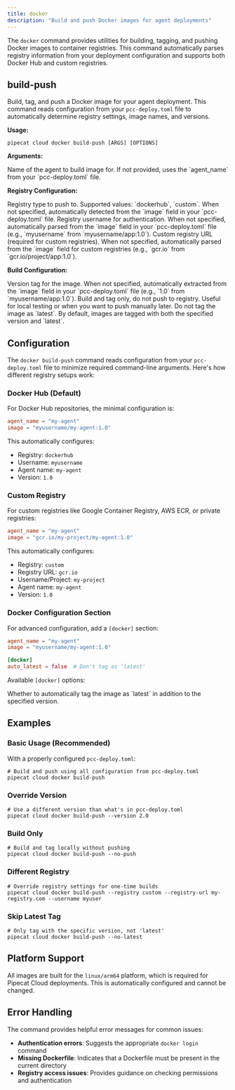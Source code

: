 ```yaml
---
title: docker
description: "Build and push Docker images for agent deployments"
---
```


The `docker` command provides utilities for building, tagging, and pushing Docker images to container registries. This command automatically parses registry information from your deployment configuration and supports both Docker Hub and custom registries.

## build-push

Build, tag, and push a Docker image for your agent deployment. This command reads configuration from your `pcc-deploy.toml` file to automatically determine registry settings, image names, and versions.

**Usage:**

```shell
pipecat cloud docker build-push [ARGS] [OPTIONS]
```

**Arguments:**

<ParamField path="agent-name" type="string">
  Name of the agent to build image for. If not provided, uses the `agent_name`
  from your `pcc-deploy.toml` file.
</ParamField>

**Registry Configuration:**

<ParamField path="--registry / -r" type="string">
  Registry type to push to. Supported values: `dockerhub`, `custom`. When not
  specified, automatically detected from the `image` field in your
  `pcc-deploy.toml` file.
</ParamField>

<ParamField path="--username / -u" type="string">
  Registry username for authentication. When not specified, automatically parsed
  from the `image` field in your `pcc-deploy.toml` file (e.g., `myusername` from
  `myusername/app:1.0`).
</ParamField>

<ParamField path="--registry-url" type="string">
  Custom registry URL (required for custom registries). When not specified,
  automatically parsed from the `image` field for custom registries (e.g.,
  `gcr.io` from `gcr.io/project/app:1.0`).
</ParamField>

**Build Configuration:**

<ParamField path="--version / -v" type="string">
  Version tag for the image. When not specified, automatically extracted from
  the `image` field in your `pcc-deploy.toml` file (e.g., `1.0` from
  `myusername/app:1.0`).
</ParamField>

<ParamField path="--no-push" type="boolean" default="false">
  Build and tag only, do not push to registry. Useful for local testing or when
  you want to push manually later.
</ParamField>

<ParamField path="--no-latest" type="boolean" default="false">
  Do not tag the image as `latest`. By default, images are tagged with both the
  specified version and `latest`.
</ParamField>

## Configuration

The `docker build-push` command reads configuration from your `pcc-deploy.toml` file to minimize required command-line arguments. Here's how different registry setups work:

### Docker Hub (Default)

For Docker Hub repositories, the minimal configuration is:

```toml
agent_name = "my-agent"
image = "myusername/my-agent:1.0"
```

This automatically configures:

- Registry: `dockerhub`
- Username: `myusername`
- Agent name: `my-agent`
- Version: `1.0`

### Custom Registry

For custom registries like Google Container Registry, AWS ECR, or private registries:

```toml
agent_name = "my-agent"
image = "gcr.io/my-project/my-agent:1.0"
```

This automatically configures:

- Registry: `custom`
- Registry URL: `gcr.io`
- Username/Project: `my-project`
- Agent name: `my-agent`
- Version: `1.0`

### Docker Configuration Section

For advanced configuration, add a `[docker]` section:

```toml
agent_name = "my-agent"
image = "myusername/my-agent:1.0"

[docker]
auto_latest = false  # Don't tag as 'latest'
```

Available `[docker]` options:

<ParamField path="auto_latest" type="boolean" default="true">
  Whether to automatically tag the image as `latest` in addition to the
  specified version.
</ParamField>

## Examples

### Basic Usage (Recommended)

With a properly configured `pcc-deploy.toml`:

```shell
# Build and push using all configuration from pcc-deploy.toml
pipecat cloud docker build-push
```

### Override Version

```shell
# Use a different version than what's in pcc-deploy.toml
pipecat cloud docker build-push --version 2.0
```

### Build Only

```shell
# Build and tag locally without pushing
pipecat cloud docker build-push --no-push
```

### Different Registry

```shell
# Override registry settings for one-time builds
pipecat cloud docker build-push --registry custom --registry-url my-registry.com --username myuser
```

### Skip Latest Tag

```shell
# Only tag with the specific version, not 'latest'
pipecat cloud docker build-push --no-latest
```

## Platform Support

All images are built for the `linux/arm64` platform, which is required for Pipecat Cloud deployments. This is automatically configured and cannot be changed.

## Error Handling

The command provides helpful error messages for common issues:

- **Authentication errors**: Suggests the appropriate `docker login` command
- **Missing Dockerfile**: Indicates that a Dockerfile must be present in the current directory
- **Registry access issues**: Provides guidance on checking permissions and authentication

